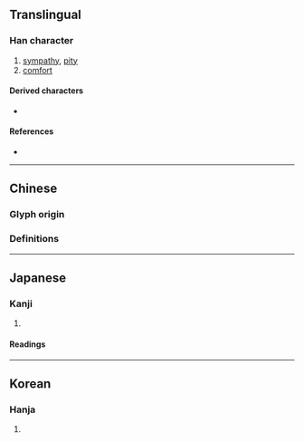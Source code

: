 {{also|恤}}
{{character info}}
==Translingual==

===Han character===
{{Han char|rn=26|rad=卩|as=06|sn=8|four=27120|canj=HTSL|ids=⿰血卩}}

# [[sympathy]], [[pity]]
# [[comfort]]

====Derived characters====
* {{l|mul|[[𰍃]]}}

====References====
* {{Han ref|kx=0159.250|dkj=02862|dj=0365.070|hdz=10314.050|uh=5379|ud=21369|bh=A8F9|bd=43257}}

----

==Chinese==

===Glyph origin===
{{Han etym}}

===Definitions===
{{zh-see|恤|v}}

----

==Japanese==

===Kanji===
{{ja-kanji|grade=|rs=卩06}}

# {{rfdef|ja|sort=卩06}}

====Readings====
{{ja-readings
|goon=しゅち
|kanon=しゅつ
|kanyoon=じゅつ
|kun=うれ-える}}

----

==Korean==

===Hanja===
{{ko-hanja|hangeul=휼|rv=hyul|mr=hyul}}

# {{rfdef|ko|sort=卩06}}